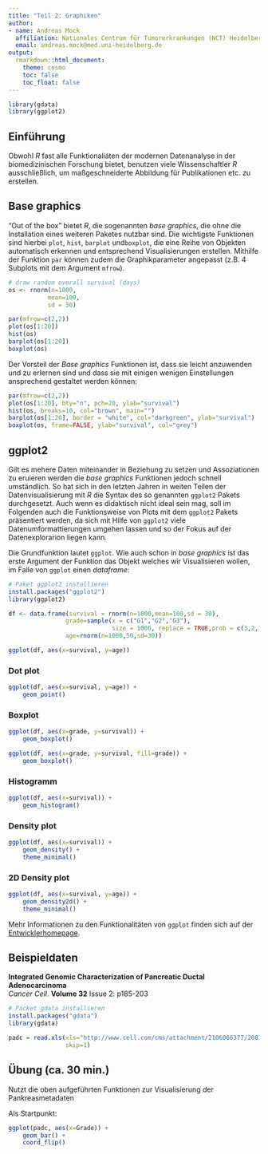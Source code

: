 ```yaml
---
title: "Teil 2: Graphiken"
author:
- name: Andreas Mock
  affiliation: Nationales Centrum für Tumorerkrankungen (NCT) Heidelberg
  email: andreas.mock@med.uni-heidelberg.de
output:
  rmarkdown::html_document:
    theme: cosmo
    toc: false
    toc_float: false
---
```


```r
library(gdata)
library(ggplot2)
```

## Einführung

Obwohl *R* fast alle Funktionaliäten der modernen Datenanalyse in der biomedizinischen Forschung bietet, benutzen viele Wissenschaftler *R* ausschließlich, um maßgeschneiderte Abbildung für Publikationen etc. zu erstellen. 

## Base graphics

"Out of the box" bietet *R*, die sogenannten *base graphics*, die ohne die Installation eines weiteren Paketes nutzbar sind. Die wichtigste Funktionen sind hierbei `plot`, `hist`, `barplot` und`boxplot`, die eine Reihe von Objekten automatisch erkennen und entsprechend Visualisierungen erstellen. Mithilfe der Funktion `par` können zudem die Graphikparameter angepasst (z.B. 4 Subplots mit dem Argument `mfrow`).

```r
# draw random overall survival (days)
os <- rnorm(n=1000,
           mean=100,
           sd = 30)

par(mfrow=c(2,2))
plot(os[1:20])
hist(os)
barplot(os[1:20])
boxplot(os)
```

Der Vorsteil der *Base graphics* Funktionen ist, dass sie leicht anzuwenden und zu erlernen sind und dass sie mit einigen wenigen Einstellungen ansprechend gestaltet werden können:

```r
par(mfrow=c(2,2))
plot(os[1:20], bty="n", pch=20, ylab="survival")
hist(os, breaks=10, col="brown", main="")
barplot(os[1:20], border = "white", col="darkgreen", ylab="survival")
boxplot(os, frame=FALSE, ylab="survival", col="grey")
```

## ggplot2

Gilt es mehere Daten miteinander in Beziehung zu setzen und Assoziationen zu eruieren werden die *base graphics* Funktionen jedoch schnell umständlich. So hat sich in den letzten Jahren in weiten Teilen der Datenvisualisierung mit *R* die Syntax des so genannten `ggplot2` Pakets durchgesetzt. Auch wenn es didaktisch nicht ideal sein mag, soll im Folgenden auch die Funktionsweise von Plots mit dem `ggplot2` Pakets präsentiert werden, da sich mit Hilfe von `ggplot2` viele  Datenumformattierungen umgehen lassen und so der Fokus auf der Datenexplorarion liegen kann.

Die Grundfunktion lautet `ggplot`. Wie auch schon in *base graphics* ist das erste Argument der Funktion das Objekt welches wir Visualisieren wollen, im Falle von `ggplot` einen *dataframe*:

```r
# Paket ggplot2 installieren
install.packages("ggplot2")
library(ggplot2)
```


```r
df <- data.frame(survival = rnorm(n=1000,mean=100,sd = 30),
                grade=sample(x = c("G1","G2","G3"),
                             size = 1000, replace = TRUE,prob = c(3,2,1)),
                age=rnorm(n=1000,50,sd=30))
```

```r
ggplot(df, aes(x=survival, y=age))
```

### Dot plot

```r
ggplot(df, aes(x=survival, y=age)) +
    geom_point()
```

### Boxplot

```r
ggplot(df, aes(x=grade, y=survival)) +
    geom_boxplot()
```

```r
ggplot(df, aes(x=grade, y=survival, fill=grade)) +
    geom_boxplot()
```

### Histogramm

```r
ggplot(df, aes(x=survival)) +
    geom_histogram()
```

### Density plot

```r
ggplot(df, aes(x=survival)) +
    geom_density() +
    theme_minimal()
```


### 2D Density plot

```r
ggplot(df, aes(x=survival, y=age)) +
    geom_density2d() +
    theme_minimal()
```

Mehr Informationen zu den Funktionalitäten von `ggplot` finden sich auf der [Entwicklerhomepage](http://ggplot2.tidyverse.org).


## Beispieldaten

**Integrated Genomic Characterization of Pancreatic Ductal Adenocarcinoma**  
*Cancer Cell*. **Volume 32** Issue 2: p185-203

```r
# Packet gdata installieren
install.packages("gdata")
library(gdata)
```

```r
padc = read.xls(xls="http://www.cell.com/cms/attachment/2106066377/2081438868/mmc2.xlsx",
                skip=1)
```


## Übung (ca. 30 min.)

Nutzt die oben aufgeführten Funktionen zur Visualisierung der Pankreasmetadaten

Als Startpunkt:

```r
ggplot(padc, aes(x=Grade)) +
    geom_bar() +
    coord_flip()
```


